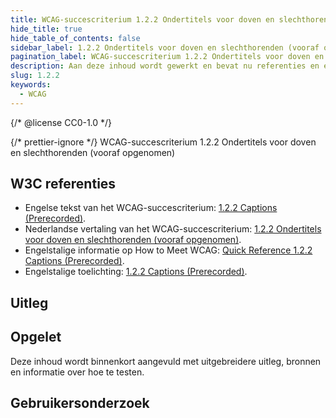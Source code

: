 ```yaml
---
title: WCAG-succescriterium 1.2.2 Ondertitels voor doven en slechthorenden (vooraf opgenomen)
hide_title: true
hide_table_of_contents: false
sidebar_label: 1.2.2 Ondertitels voor doven en slechthorenden (vooraf opgenomen)
pagination_label: WCAG-succescriterium 1.2.2 Ondertitels voor doven en slechthorenden (vooraf opgenomen)
description: Aan deze inhoud wordt gewerkt en bevat nu referenties en een korte samenvatting.
slug: 1.2.2
keywords:
  - WCAG
---
```


{/* @license CC0-1.0 */}


{/* prettier-ignore */}
<WcagHeadingGroup level={1} conformanceLevel="Niveau A">WCAG-succescriterium 1.2.2 Ondertitels voor doven en slechthorenden (vooraf opgenomen)</WcagHeadingGroup>

## W3C referenties

- Engelse tekst van het WCAG-succescriterium: [<span lang="en">1.2.2 Captions (Prerecorded)</span>](https://www.w3.org/TR/WCAG22/#captions-prerecorded).
- Nederlandse vertaling van het WCAG-succescriterium: [1.2.2 Ondertitels voor doven en slechthorenden (vooraf opgenomen)](https://www.w3.org/Translations/WCAG22-nl/#ondertitels-voor-doven-en-slechthorenden-vooraf-opgenomen).
- Engelstalige informatie op <span lang="en">How to Meet WCAG</span>: [<span lang="en">Quick Reference 1.2.2 Captions (Prerecorded)</span>](https://www.w3.org/WAI/WCAG22/quickref/#captions-prerecorded).
- Engelstalige toelichting: [<span lang="en">1.2.2 Captions (Prerecorded)</span>](https://www.w3.org/WAI/WCAG22/Understanding/captions-prerecorded.html).

## Uitleg

<Summary />

## Opgelet

Deze inhoud wordt binnenkort aangevuld met uitgebreidere uitleg, bronnen en informatie over hoe te testen.

## Gebruikersonderzoek

<CTAGebruikersonderzoek />

<WCAGFooterInfo />
